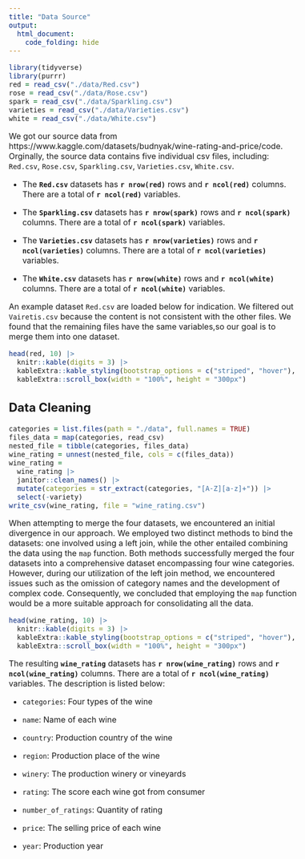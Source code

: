 ```yaml
---
title: "Data Source"
output:
  html_document:
    code_folding: hide
---
```


<style type="text/css">
  body{
  font-size: 12pt;
}
</style>

```r
library(tidyverse)
library(purrr)
red = read_csv("./data/Red.csv")
rose = read_csv("./data/Rose.csv")
spark = read_csv("./data/Sparkling.csv")
varieties = read_csv("./data/Varieties.csv")
white = read_csv("./data/White.csv")
```

We got our source data from https://www.kaggle.com/datasets/budnyak/wine-rating-and-price/code. Orginally, the source data contains five individual csv files, including: `Red.csv`, `Rose.csv`, `Sparkling.csv`, `Varieties.csv`, `White.csv`. 

- The  **`Red.csv`** datasets has **`r nrow(red)`** rows and **`r ncol(red)`** columns. There are a total of **`r ncol(red)`** variables. 

- The  **`Sparkling.csv`** datasets has **`r nrow(spark)`** rows and **`r ncol(spark)`** columns. There are a total of **`r ncol(spark)`** variables.

- The  **`Varieties.csv`** datasets has **`r nrow(varieties)`** rows and **`r ncol(varieties)`** columns. There are a total of **`r ncol(varieties)`** variables.

- The  **`White.csv`** datasets has **`r nrow(white)`** rows and **`r ncol(white)`** columns. There are a total of **`r ncol(white)`** variables.

An example dataset `Red.csv` are loaded below for indication. We filtered out `Vairetis.csv` because the content is not consistent with the other files. We found that the remaining files have the same variables,so our goal is to merge them into one dataset.

```r
head(red, 10) |> 
  knitr::kable(digits = 3) |> 
  kableExtra::kable_styling(bootstrap_options = c("striped", "hover"), font_size = 12) |> 
  kableExtra::scroll_box(width = "100%", height = "300px")
```


## Data Cleaning
```r
categories = list.files(path = "./data", full.names = TRUE)
files_data = map(categories, read_csv)
nested_file = tibble(categories, files_data)
wine_rating = unnest(nested_file, cols = c(files_data))
wine_rating = 
  wine_rating |> 
  janitor::clean_names() |> 
  mutate(categories = str_extract(categories, "[A-Z][a-z]+")) |> 
  select(-variety)
write_csv(wine_rating, file = "wine_rating.csv")
```

When attempting to merge the four datasets, we encountered an initial divergence in our approach. We employed two distinct methods to bind the datasets: one involved using a left join, while the other entailed combining the data using the `map` function. Both methods successfully merged the four datasets into a comprehensive dataset encompassing four wine categories. However, during our utilization of the left join method, we encountered issues such as the omission of category names and the development of complex code. Consequently, we concluded that employing the `map` function would be a more suitable approach for consolidating all the data.

```r
head(wine_rating, 10) |> 
  knitr::kable(digits = 3) |> 
  kableExtra::kable_styling(bootstrap_options = c("striped", "hover"), font_size = 12) |> 
  kableExtra::scroll_box(width = "100%", height = "300px")
```

The resulting **`wine_rating`** datasets has **`r nrow(wine_rating)`** rows and **`r ncol(wine_rating)`** columns. There are a total of **`r ncol(wine_rating)`** variables. The description is listed below:

- `categories`: Four types of the wine

- `name`: Name of each wine

- `country`: Production country of the wine

- `region`: Production place of the wine

- `winery`: The production winery or vineyards

- `rating`: The score each wine got from consumer

- `number_of_ratings`: Quantity of rating

- `price`: The selling price of each wine

- `year`: Production year




